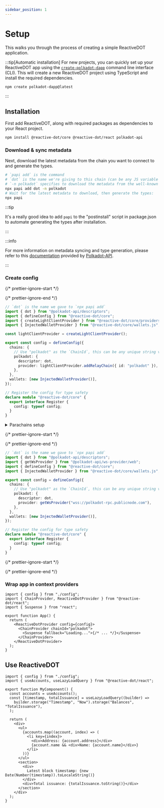 ```yaml
---
sidebar_position: 1
---
```



# Setup

This walks you through the process of creating a simple ReactiveDOT application.

:::tip[Automatic installation]
For new projects, you can quickly set up your ReactiveDOT app using the [`create-polkadot-dapp`](https://github.com/paritytech/create-polkadot-dapp) command line interface (CLI).
This will create a new ReactiveDOT project using TypeScript and install the required dependencies.

```sh npm2yarn
npm create polkadot-dapp@latest
```

:::

## Installation

First add ReactiveDOT, along with required packages as dependencies to your React project.

```sh npm2yarn
npm install @reactive-dot/core @reactive-dot/react polkadot-api
```

### Download & sync metadata

Next, download the latest metadata from the chain you want to connect to and generate the types.

```sh
# `papi add` is the command
# `dot` is the name we're giving to this chain (can be any JS variable name)
# `-n polkadot` specifies to download the metadata from the well-known chain polkadot
npx papi add dot -n polkadot
# Wait for the latest metadata to download, then generate the types:
npx papi
```

:::tip

It's a really good idea to add `papi` to the "postinstall" script in package.json to automate generating the types after installation.

:::

:::info

For more information on metadata syncing and type generation, please refer to this [documentation](https://papi.how/codegen) provided by [Polkadot-API](https://papi.how/).

:::

### Create config

{/* prettier-ignore-start */}

<Tabs>
  <TabItem value="light-client" label="Light client" default>

{/* prettier-ignore-end */}

```ts title="config.ts"
// `dot` is the name we gave to `npx papi add`
import { dot } from "@polkadot-api/descriptors";
import { defineConfig } from "@reactive-dot/core";
import { createLightClientProvider } from "@reactive-dot/core/providers/light-client.js";
import { InjectedWalletProvider } from "@reactive-dot/core/wallets.js";

const lightClientProvider = createLightClientProvider();

export const config = defineConfig({
  chains: {
    // Use "polkadot" as the `ChainId`, this can be any unique string value
    polkadot: {
      descriptor: dot,
      provider: lightClientProvider.addRelayChain({ id: "polkadot" }),
    },
  },
  wallets: [new InjectedWalletProvider()],
});

// Register the config for type safety
declare module "@reactive-dot/core" {
  export interface Register {
    config: typeof config;
  }
}
```

<details>
  <summary>Parachains setup</summary>

```ts title="config.ts"
// ...
// highlight-next-line
import { dot, dot_asset_hub } from "@polkadot-api/descriptors";

const lightClientProvider = createLightClientProvider();

// highlight-next-line
const polkadotProvider = lightClientProvider.addRelayChain({ id: "polkadot" });

export const config = defineConfig({
  chains: {
    // highlight-start
    polkadot: {
      descriptor: dot,
      provider: polkadotProvider,
    },
    polkadot_asset_hub: {
      descriptor: dot_asset_hub,
      provider: polkadotProvider.addParachain({ id: "polkadot_asset_hub" }),
    },
    // highlight-end
  },
  wallets: [new InjectedWalletProvider()],
});
```

</details>

{/* prettier-ignore-start */}

  </TabItem>
  <TabItem value="ws" label="WebSocket">

{/* prettier-ignore-end */}

```ts title="config.ts"
// `dot` is the name we gave to `npx papi add`
import { dot } from "@polkadot-api/descriptors";
import { getWsProvider } from "@polkadot-api/ws-provider/web";
import { defineConfig } from "@reactive-dot/core";
import { InjectedWalletProvider } from "@reactive-dot/core/wallets.js";

export const config = defineConfig({
  chains: {
    // Use "polkadot" as the `ChainId`, this can be any unique string value
    polkadot: {
      descriptor: dot,
      provider: getWsProvider("wss://polkadot-rpc.publicnode.com"),
    },
  },
  wallets: [new InjectedWalletProvider()],
});

// Register the config for type safety
declare module "@reactive-dot/core" {
  export interface Register {
    config: typeof config;
  }
}
```

{/* prettier-ignore-start */}

  </TabItem>
</Tabs>

{/* prettier-ignore-end */}

### Wrap app in context providers

```tsx title="app.tsx"
import { config } from "./config";
import { ChainProvider, ReactiveDotProvider } from "@reactive-dot/react";
import { Suspense } from "react";

export function App() {
  return (
    <ReactiveDotProvider config={config}>
      <ChainProvider chainId="polkadot">
        <Suspense fallback="Loading...">{/* ... */}</Suspense>
      </ChainProvider>
    </ReactiveDotProvider>
  );
}
```

## Use ReactiveDOT

```tsx title="my-component.tsx"
import { config } from "./config";
import { useAccounts, useLazyLoadQuery } from "@reactive-dot/react";

export function MyComponent() {
  const accounts = useAccounts();
  const [timestamp, totalIssuance] = useLazyLoadQuery((builder) =>
    builder.storage("Timestamp", "Now").storage("Balances", "TotalIssuance"),
  );

  return (
    <div>
      <ul>
        {accounts.map((account, index) => (
          <li key={index}>
            <div>Address: {account.address}</div>
            {account.name && <div>Name: {account.name}</div>}
          </li>
        ))}
      </ul>
      <section>
        <div>
          Latest block timestamp: {new Date(Number(timestamp)).toLocaleString()}
        </div>
        <div>Total issuance: {totalIssuance.toString()}</div>
      </section>
    </div>
  );
}
```
